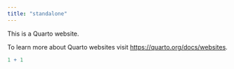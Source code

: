 ```yaml
---
title: "standalone"
---
```


This is a Quarto website.

To learn more about Quarto websites visit <https://quarto.org/docs/websites>.

```r
1 + 1
```
